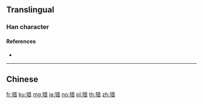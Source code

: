 {{also|獵}}

==Translingual==
{{Han simplified forms|獵|猟|猎}}

===Han character===
{{Han char|rn=94|rad=犬|as=08|sn=11|four=4426|canj=KHTA|ids=⿰犭昔}}

====References====
* {{Han ref|kx=0712.250|dkj=20472|dj=1125.010|hdz=21351.110|uh=730E|ud=29454}}

----

==Chinese==
{{zh-see|獵}}

[[fr:猎]]
[[ku:猎]]
[[mg:猎]]
[[ja:猎]]
[[no:猎]]
[[pl:猎]]
[[th:猎]]
[[zh:猎]]